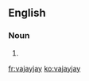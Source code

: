 ==English==

===Noun===
{{en-noun}}

# {{alternative form of|va-jay-jay|lang=en}}

[[fr:vajayjay]]
[[ko:vajayjay]]